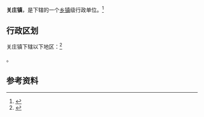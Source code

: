 {{中国乡级行政区|61/06/22/107/000}}

'''关庄镇'''，是{{PRC admin/fullname|61/06/22/107/000|3}}下辖的一个[[乡镇|乡镇]]级行政单位。<ref>{{PRC admin/ref sgc|{{PRC admin/parent|61/06/22/107/000}}}}</ref>

== 行政区划 ==

关庄镇下辖以下地区：<ref>{{PRC admin/ref sgc|61/06/22/107/000}}</ref>

{{PRC admin/children|61/06/22/107/000}}。

== 参考资料 ==

{{reflist}}

{{行政区划小作品}}
{{PRC admin/navcat|61/06/22/107/000}}